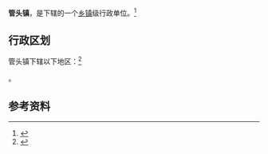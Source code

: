 {{中国乡级行政区|14/10/29/103/000}}

'''管头镇'''，是{{PRC admin/fullname|14/10/29/103/000|3}}下辖的一个[[乡镇|乡镇]]级行政单位。<ref>{{PRC admin/ref sgc|{{PRC admin/parent|14/10/29/103/000}}}}</ref>

== 行政区划 ==

管头镇下辖以下地区：<ref>{{PRC admin/ref sgc|14/10/29/103/000}}</ref>

{{PRC admin/children|14/10/29/103/000}}。

== 参考资料 ==

{{reflist}}

{{行政区划小作品}}
{{PRC admin/navcat|14/10/29/103/000}}